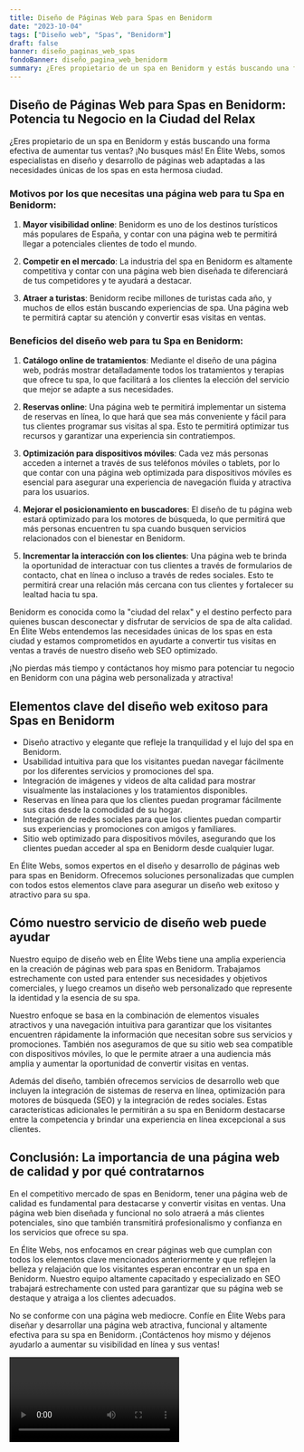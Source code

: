 ```yaml
---
title: Diseño de Páginas Web para Spas en Benidorm
date: "2023-10-04"
tags: ["Diseño web", "Spas", "Benidorm"]
draft: false
banner: diseño_paginas_web_spas
fondoBanner: diseño_pagina_web_benidorm
summary: ¿Eres propietario de un spa en Benidorm y estás buscando una forma efectiva de aumentar tus ventas? ¡No busques más! En Élite Webs, somos especialistas en diseño y desarrollo de páginas web adaptadas a las necesidades únicas de los spas en esta hermosa ciudad.
---
```



## Diseño de Páginas Web para Spas en Benidorm: Potencia tu Negocio en la Ciudad del Relax

¿Eres propietario de un spa en Benidorm y estás buscando una forma efectiva de aumentar tus ventas? ¡No busques más! En Élite Webs, somos especialistas en diseño y desarrollo de páginas web adaptadas a las necesidades únicas de los spas en esta hermosa ciudad.

### Motivos por los que necesitas una página web para tu Spa en Benidorm:

1. **Mayor visibilidad online**: Benidorm es uno de los destinos turísticos más populares de España, y contar con una página web te permitirá llegar a potenciales clientes de todo el mundo.

2. **Competir en el mercado**: La industria del spa en Benidorm es altamente competitiva y contar con una página web bien diseñada te diferenciará de tus competidores y te ayudará a destacar.

3. **Atraer a turistas**: Benidorm recibe millones de turistas cada año, y muchos de ellos están buscando experiencias de spa. Una página web te permitirá captar su atención y convertir esas visitas en ventas.

### Beneficios del diseño web para tu Spa en Benidorm:

1. **Catálogo online de tratamientos**: Mediante el diseño de una página web, podrás mostrar detalladamente todos los tratamientos y terapias que ofrece tu spa, lo que facilitará a los clientes la elección del servicio que mejor se adapte a sus necesidades.

2. **Reservas online**: Una página web te permitirá implementar un sistema de reservas en línea, lo que hará que sea más conveniente y fácil para tus clientes programar sus visitas al spa. Esto te permitirá optimizar tus recursos y garantizar una experiencia sin contratiempos.

3. **Optimización para dispositivos móviles**: Cada vez más personas acceden a internet a través de sus teléfonos móviles o tablets, por lo que contar con una página web optimizada para dispositivos móviles es esencial para asegurar una experiencia de navegación fluida y atractiva para los usuarios.

4. **Mejorar el posicionamiento en buscadores**: El diseño de tu página web estará optimizado para los motores de búsqueda, lo que permitirá que más personas encuentren tu spa cuando busquen servicios relacionados con el bienestar en Benidorm.

5. **Incrementar la interacción con los clientes**: Una página web te brinda la oportunidad de interactuar con tus clientes a través de formularios de contacto, chat en línea o incluso a través de redes sociales. Esto te permitirá crear una relación más cercana con tus clientes y fortalecer su lealtad hacia tu spa.

Benidorm es conocida como la "ciudad del relax" y el destino perfecto para quienes buscan desconectar y disfrutar de servicios de spa de alta calidad. En Élite Webs entendemos las necesidades únicas de los spas en esta ciudad y estamos comprometidos en ayudarte a convertir tus visitas en ventas a través de nuestro diseño web SEO optimizado.

¡No pierdas más tiempo y contáctanos hoy mismo para potenciar tu negocio en Benidorm con una página web personalizada y atractiva!

<GifSeo />

<Cta />

## Elementos clave del diseño web exitoso para Spas en Benidorm

- Diseño atractivo y elegante que refleje la tranquilidad y el lujo del spa en Benidorm.
- Usabilidad intuitiva para que los visitantes puedan navegar fácilmente por los diferentes servicios y promociones del spa.
- Integración de imágenes y videos de alta calidad para mostrar visualmente las instalaciones y los tratamientos disponibles.
- Reservas en línea para que los clientes puedan programar fácilmente sus citas desde la comodidad de su hogar.
- Integración de redes sociales para que los clientes puedan compartir sus experiencias y promociones con amigos y familiares.
- Sitio web optimizado para dispositivos móviles, asegurando que los clientes puedan acceder al spa en Benidorm desde cualquier lugar.

En Élite Webs, somos expertos en el diseño y desarrollo de páginas web para spas en Benidorm. Ofrecemos soluciones personalizadas que cumplen con todos estos elementos clave para asegurar un diseño web exitoso y atractivo para su spa.

## Cómo nuestro servicio de diseño web puede ayudar

Nuestro equipo de diseño web en Élite Webs tiene una amplia experiencia en la creación de páginas web para spas en Benidorm. Trabajamos estrechamente con usted para entender sus necesidades y objetivos comerciales, y luego creamos un diseño web personalizado que represente la identidad y la esencia de su spa.

Nuestro enfoque se basa en la combinación de elementos visuales atractivos y una navegación intuitiva para garantizar que los visitantes encuentren rápidamente la información que necesitan sobre sus servicios y promociones. También nos aseguramos de que su sitio web sea compatible con dispositivos móviles, lo que le permite atraer a una audiencia más amplia y aumentar la oportunidad de convertir visitas en ventas.

Además del diseño, también ofrecemos servicios de desarrollo web que incluyen la integración de sistemas de reserva en línea, optimización para motores de búsqueda (SEO) y la integración de redes sociales. Estas características adicionales le permitirán a su spa en Benidorm destacarse entre la competencia y brindar una experiencia en línea excepcional a sus clientes.

## Conclusión: La importancia de una página web de calidad y por qué contratarnos

En el competitivo mercado de spas en Benidorm, tener una página web de calidad es fundamental para destacarse y convertir visitas en ventas. Una página web bien diseñada y funcional no solo atraerá a más clientes potenciales, sino que también transmitirá profesionalismo y confianza en los servicios que ofrece su spa.

En Élite Webs, nos enfocamos en crear páginas web que cumplan con todos los elementos clave mencionados anteriormente y que reflejen la belleza y relajación que los visitantes esperan encontrar en un spa en Benidorm. Nuestro equipo altamente capacitado y especializado en SEO trabajará estrechamente con usted para garantizar que su página web se destaque y atraiga a los clientes adecuados.

No se conforme con una página web mediocre. Confíe en Élite Webs para diseñar y desarrollar una página web atractiva, funcional y altamente efectiva para su spa en Benidorm. ¡Contáctenos hoy mismo y déjenos ayudarlo a aumentar su visibilidad en línea y sus ventas!

<Video />

<CtaBot job="Spas" city="Benidorm" />

<Gmaps query="Benidorm+españa+maps" />
